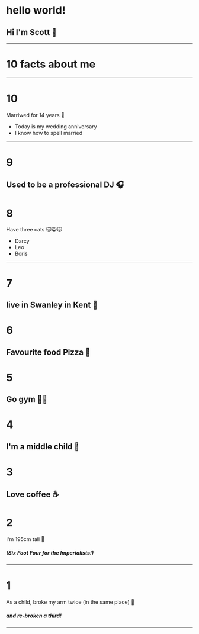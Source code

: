 # hello world! 

## Hi I'm Scott 👋

---
# 10 facts about me
---
# 10

Marriwed for 14 years 👫

- Today is my wedding anniversary
- I know how to spell married 
---
# 9

Used to be a professional DJ 🎧
---
# 8 
Have three cats 🐱😸😻
- Darcy
- Leo
- Boris
---
# 7
live in Swanley in Kent 🏡
---
# 6
Favourite food Pizza 🍕
---
# 5
Go gym 🏋️‍♀️
---
# 4
I'm a middle child 🧒
---
# 3
Love coffee ☕️
---
# 2
I'm 195cm tall 📏

##### (Six Foot Four for the Imperialists!)
---
# 1
As a child, broke my arm twice (in the same place) 🏥

##### and re-broken a third!
---
